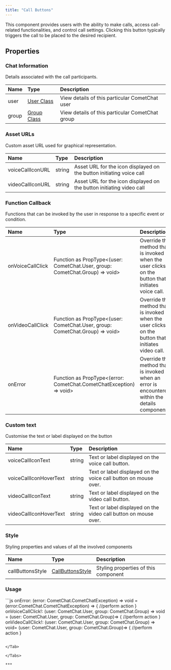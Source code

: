 ```yaml
---
title: "Call Buttons"
---
```


This component provides users with the ability to make calls, access call-related functionalities, and control call settings. Clicking this button typically triggers the call to be placed to the desired recipient.

## Properties

### Chat Information

Details associated with the call participants.

| Name  | Type                                                          | Description                                     |
| :----- | :------------------------------------------------------------- | :----------------------------------------------- |
| user  | [User Class](/sdk/javascript/user-management#user-class) | View details of this particular CometChat user  |
| group | [Group Class](/sdk/javascript/create-group#group-class)  | View details of this particular CometChat group |

### Asset URLs

Custom asset URL used for graphical representation.

| Name             | Type   | Description                                                          |
| :---------------- | :------ | :-------------------------------------------------------------------- |
| voiceCallIconURL | string | Asset URL for the icon displayed on the button initiating voice call |
| videoCallIconURL | string | Asset URL for the icon displayed on the button initiating video call |

### Function Callback

Functions that can be invoked by the user in response to a specific event or condition.

| Name             | Type                                                                          | Description                                                                                       |
| :---------------- | :----------------------------------------------------------------------------- | :------------------------------------------------------------------------------------------------- |
| onVoiceCallClick | Function as PropType\<(user: CometChat.User, group: CometChat.Group) => void> | Override the method that is invoked when the user clicks on the button that initiates voice call. |
| onVideoCallClick | Function as PropType\<(user: CometChat.User, group: CometChat.Group) => void> | Override the method that is invoked when the user clicks on the button that initiates video call. |
| onError          | Function as PropType\<(error: CometChat.CometChatException) => void>          | Override the method that is invoked when an error is encountered within the details component     |

### Custom text

Customise the text or label displayed on the button

| Name                   | Type   | Description                                                     |
| :---------------------- | :------ | :--------------------------------------------------------------- |
| voiceCallIconText      | string | Text or label displayed on the voice call button.               |
| voiceCallIconHoverText | string | Text or label displayed on the voice call button on mouse over. |
| videoCallIconText      | string | Text or label displayed on the video call button.               |
| videoCallIconHoverText | string | Text or label displayed on the video call button on mouse over. |

### Style

Styling properties and values of all the involved components

| Name             | Type                                                  | Description                          |
| :---------------- | :----------------------------------------------------- | :------------------------------------ |
| callButtonsStyle | [CallButtonsStyle](/web-shared/callbuttonsstyle) | Styling properties of this component |

### Usage

<Tabs>
<Tab title="Vue">
```js
onError: (error: CometChat.CometChatException) => void = (error:CometChat.CometChatException) => {
//perform action
}
onVoiceCallClick!: (user: CometChat.User, group: CometChat.Group) => void = (user: CometChat.User, group: CometChat.Group)=> {
//perform action
}
onVideoCallClick!: (user: CometChat.User, group: CometChat.Group) => void= (user: CometChat.User, group: CometChat.Group)=> {
//perform action
}

<CometChatCallButtons :onError="onError" :onVideoCallClick="onVideoCallClick" :onVoiceCallClick="onVoiceCallClick"> </CometChatCallButtons>
```

</Tab>

</Tabs>

***
